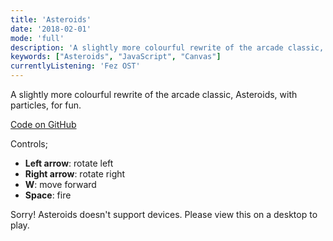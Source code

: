 ```yaml
---
title: 'Asteroids'
date: '2018-02-01'
mode: 'full'
description: 'A slightly more colourful rewrite of the arcade classic, Asteroids, with particles, for fun.'
keywords: ["Asteroids", "JavaScript", "Canvas"]
currentlyListening: 'Fez OST'
---
```



A slightly more colourful rewrite of the arcade classic, Asteroids, with particles, for fun.

[Code on GitHub](https://github.com/arrwhidev/asteroids)

<OnlyDesktop>
    <p>Controls;</p>
    <ul>
        <li><b>Left arrow</b>: rotate left</li>
        <li><b>Right arrow</b>: rotate right</li>
        <li><b>W</b>: move forward</li>
        <li><b>Space</b>: fire</li>
    </ul>    
</OnlyDesktop>

<OnlyDevices>
    Sorry! Asteroids doesn't support devices. Please view this on a desktop to play.
</OnlyDevices> 

<Asteroids />